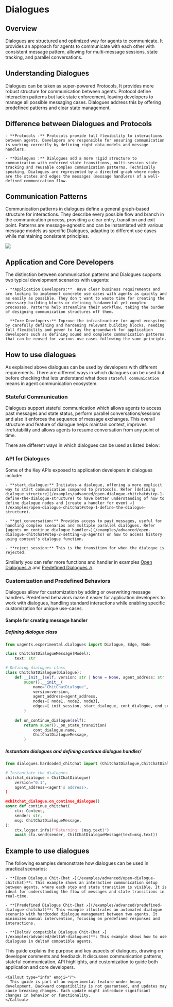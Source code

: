 
# Dialogues

## Overview

Dialogues are structured and optimized way for agents to communicate. It provides an approach for agents to communicate with each other with consistent message pattern, allowing for multi-message sessions, state tracking, and parallel conversations. 

## Understanding Dialogues

Dialogues can be taken as super-powered Protocols, It provides more robust structure for communication between agents. Protocol define interaction patterns but lack state enforcement, leaving developers to manage all possible messaging cases. Dialogues address this by offering predefined patterns and clear state management.

## Difference between Dialogues and Protocols

    - **Protocols :** Protocols provide full flexibility to interactions between agents. Developers are responsible for ensuring communication is working correctly by defining right data models and message handlers. 

    - **Dialogues :** Dialogues add a more rigid structure to communication with enforced state transitions, multi-session state tracking and reusable complex communication patterns. Technically speaking, Dialogues are represented by a directed graph where nodes are the states and edges the messages (message handlers) of a well-defined communication flow.

## Communication Patterns

Communication patterns in dialogues define a general graph-based structure for interactions. They describe every possible flow and branch in the communication process, providing a clear entry, transition and exit point. Patterns are message-agnostic and can be instantiated with various message models as specific Dialogues, adapting to different use cases while maintaining consistent principles.

![](src/images/guides/dialogues/dialogues.png)

## Application and Core Developers

The distinction between communication patterns and Dialogues supports two typical development scenarios with uagents:

    - **Application Developers:**  Have clear business requirements and are looking to implement concrete use cases with agents as quickly and as easily as possible. They don't want to waste time for creating the necessary building blocks or defining fundamental yet complex processes. Patterns help streamline their workflow, taking the burden of designing communication structures off them.

    - **Core Developers:** Improve the infrastructure for agent ecosystems by carefully defining and hardening relevant building blocks, needing full flexibility and power to lay the groundwork for application developers such as defining sound and complete communication patterns that can be reused for various use cases following the same principle.

## How to use dialogues

As explained above dialogues can be used by developers with different requirements. There are different ways in which dialogues can be used but before checking that lets understand what does `stateful communication` means in agent communication ecosystem.

### Stateful Communication

Dialogues support stateful communication which allows agents to access past messages and state status, perform parallel conversations/sessions and also it enforces the sequence of message exchanges. This overall structure and feature of dialogue helps maintain context, improves irrefutability and allows agents to resume conversation from any point of time.

There are different ways in which dialogues can be used as listed below:

### API for Dialogues

Some of the Key APIs exposed to application developers in dialogues include:

    - **start_dialogue:** Initiates a dialogue, offering a more explicit way to start communication compared to protocols. Refer [defining dialogue structure](/examples/advanced/open-dialogue-chitchat#step-1-define-the-dialogue-structure) to have better understanding of how to define dialogue nodes and [create a handler for event ↗️](/examples/open-dialogue-chitchat#step-1-define-the-dialogue-structure).

    - **get_conversation:** Provides access to past messages, useful for handling complex scenarios and multiple parallel dialogues. Refer [agents on_continue_dialogue handler↗️](/examples/advanced/open-dialogue-chitchat#step-2-setting-up-agents) on how to access history using context's dialogue function.

    - **reject_session:** This is the transition for when the dialogue is rejected.

Similarly you can refer more functions and handler in examples [Open Dialogues ↗️](/examples/advanced/open-dialogue-chitchat) and [Predefined Dialogues ↗️](/examples/advanced/predefined-dialogue-chitchat).

### Customization and Predefined Behaviors

Dialogues allow for customization by adding or overwriting message handlers. Predefined behaviors make it easier for application developers to work with dialogues, handling standard interactions while enabling specific customization for unique use-cases.

#### Sample for creating message handler

##### Defining dialogue class

```python
from uagents.experimental.dialogues import Dialogue, Edge, Node

class ChitChatDialogueMessage(Model):
    text: str

# Defining dialogues class
class ChitChatDialogue(Dialogue):
    def __init__(self, version: str | None = None, agent_address: str | None = None) -> None:
        super().__init__(
            name="ChitChatDialogue",
            version=version,
            agent_address=agent_address,
            nodes=[ node1, node2, node3],
            edges=[ init_session, start_dialogue, cont_dialogue, end_session],
        )
 
    def on_continue_dialogue(self):
        return super()._on_state_transition(
            cont_dialogue.name,
            ChitChatDialogueMessage,
        )
```

##### Instantiate dialogues and defining continue dialogue handler/

```python
from dialogues.hardcoded_chitchat import (ChitChatDialogue,ChitChatDialogueMessage)

# Instantiate the dialogues
chitchat_dialogue = ChitChatDialogue(
    version="0.1",
    agent_address=<agent's address>,
)

@chitchat_dialogue.on_continue_dialogue()
async def continue_chitchat(
    ctx: Context,
    sender: str,
    msg: ChitChatDialogueMessage,
):
    ctx.logger.info(f"Returning: {msg.text}")
    await ctx.send(sender, ChitChatDialogueMessage(text=msg.text))
```

## Example to use dialogues

The following examples demonstrate how dialogues can be used in practical scenarios:

    - **[Open Dialogue Chit-Chat ↗️](/examples/advanced/open-dialogue-chitchat)**: This example shows an interactive communication setup between agents, where each step and state transition is visible. It is ideal for understanding the flow of messages and state transitions in real-time.

    - **[Predefined Dialogue Chit-Chat ↗️](/examples/advanced/predefined-dialogue-chitchat)**: This example illustrates an automated dialogue scenario with hardcoded dialogue management between two agents. It minimizes manual intervention, focusing on predefined responses and interactions.

    - **[DeltaV compatible Dialogue Chit-Chat ↗️](/examples/advanced/deltaV-dialogues)**: This example shows how to use dialogues in deltaV compatible agents.

This guide explains the purpose and key aspects of dialogues, drawing on developer comments and feedback. It discusses communication patterns, stateful communication, API highlights, and customization to guide both application and core developers.

    <Callout type="info" emoji="ℹ️">
      This guide is part of an experimental feature under heavy development. Backward compatibility is not guaranteed, and updates may cause breaking changes. Each update might introduce significant changes in behavior or functionality.
    </Callout>

